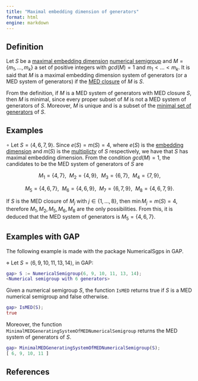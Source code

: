 ```yaml
---
title: "Maximal embedding dimension of generators"
format: html
engine: markdown
---
```


<!--  -->

## Definition

Let $S$ be a [maximal embedding dimension](../Families-NS/NS-maximal-embedding-dimension.qmd) [numerical semigroup](Numerical-semigroup.qmd) and $M = \{m_1, \ldots, m_k\}$ a set of positive integers with $gcd(M) = 1$ and $m_1 < \ldots < m_k$. It is said that $M$ is a maximal embedding dimension system of generators (or a MED system of generators) if the [MED closure](MED-closure.qmd) of $M$ is $S$.

From the definition, if $M$ is a MED system of generators with MED closure $S$, then $M$ is minimal, since every proper subset of $M$ is not a MED system of generators of $S$. Moreover, $M$ is unique and is a subset of the [minimal set of generators](Minimal-set-of-generators.qmd) of $S$.

## Examples

$\circ$ Let $S = \langle 4, 6, 7, 9 \rangle$. Since $e(S) = m(S) = 4$, where $e(S)$ is the [embedding dimension](Embedding-dimension.qmd) and $m(S)$ is the [multiplicty](Multiplicity.qmd) of $S$ respectively, we have that $S$ has maximal embedding dimension. From the condition $gcd(M) = 1$, the candidates to be the MED system of generators of $S$ are

$$
M_1 = \{4, 7\}, ~~ M_2 = \{4, 9\}, ~~ M_3 = \{6, 7\}, ~~ M_4 = \{7,9\},
$$ 

$$
M_5 = \{4, 6, 7\}, ~~ M_6 = \{4, 6, 9\}, ~~ M_7 = \{6, 7, 9\}, ~~ M_8 = \{4, 6, 7, 9\}.
$$

If $S$ is the MED closure of $M_j$ with $j \in \{1, \ldots, 8\}$, then $\min M_j = m(S) = 4$, therefore $M_1, M_2, M_5, M_6, M_8$ are the only possibilities. From this, it is deduced that the MED system of generators is $M_5 = \{4,6,7\}$.

## Examples with GAP

The following example is made with the package NumericalSgps in GAP.

$\diamond$ Let $S = \langle 6, 9, 10, 11, 13, 14 \rangle$, in GAP:

``` gap
gap> S := NumericalSemigroup(6, 9, 10, 11, 13, 14);
<Numerical semigroup with 6 generators>
```

Given a numerical semigroup $S$, the function `IsMED` returns true if $S$ is a MED numerical semigroup and false otherwise.

``` gap
gap> IsMED(S);
true
```

Moreover, the function `MinimalMEDGeneratingSystemOfMEDNumericalSemigroup` returns the MED system of generators of $S$.

``` gap
gap> MinimalMEDGeneratingSystemOfMEDNumericalSemigroup(S);
[ 6, 9, 10, 11 ]
```

## References
